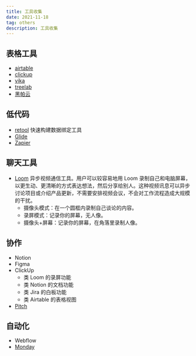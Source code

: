 ```yaml
---
title: 工具收集
date: 2021-11-18
tag: others
description: 工具收集
---
```


## 表格工具

- [airtable](airtable.com)
- [clickup](https://clickup.com)
- [vika](vika.cn)
- [treelab](treelab.com.cn)
- [黑帕云](https://hipacloud.com)

## 低代码

- [retool](https://retool.com) 快速构建数据绑定工具
- [Glide](https://www.glideapps.com)
- [Zapier](https://zapier.com)

## 聊天工具

- [Loom](https://www.loom.com) 异步视频通信工具。用户可以较容易地用 Loom 录制自己和电脑屏幕，以更生动、更清晰的方式表达想法，然后分享给别人。这种视频讯息可以异步讨论项目或介绍产品更新，不需要安排视频会议，不会对工作流程造成大规模的干扰。
  - 摄像头模式：在一个圆框内录制自己谈论的内容。
  - 录屏模式：记录你的屏幕，无人像。
  - 摄像头+屏幕：记录你的屏幕，在角落里录制人像。

## 协作

- Notion
- Figma
- ClickUp
  - 类 Loom 的录屏功能
  - 类 Notion 的文档功能
  - 类 Jira 的白板功能
  - 类 Airtable 的表格视图
- [Pitch](https://pitch.com)

## 自动化

- Webflow
- [Monday](https://monday.com/)
